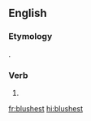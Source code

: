 ==English==

===Etymology===
{{suffix|blush|est|lang=en}}.

===Verb===
{{head|en|verb form}}

# {{en-archaic second-person singular of|blush|lang=en}}

[[fr:blushest]]
[[hi:blushest]]